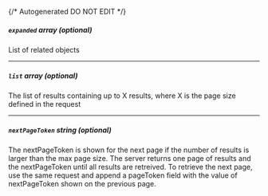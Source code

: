 {/* Autogenerated DO NOT EDIT  */}
##### `expanded` _array (optional)_
List of related objects

---
##### `list` _array (optional)_
The list of results containing up to X results, where X is the page size defined in the request

---
##### `nextPageToken` _string (optional)_
The nextPageToken is shown for the next page if the number of results is larger than the max page size. The server returns one page of results and the nextPageToken until all results are retreived. To retrieve the next page, use the same request and append a pageToken field with the value of nextPageToken shown on the previous page.


